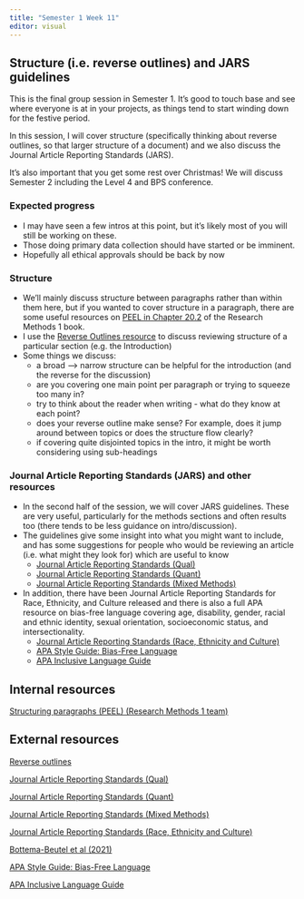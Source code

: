 ```yaml
---
title: "Semester 1 Week 11"
editor: visual
---
```


## Structure (i.e. reverse outlines) and JARS guidelines

This is the final group session in Semester 1. It's good to touch base and see where everyone is at in your projects, as things tend to start winding down for the festive period.

In this session, I will cover structure (specifically thinking about reverse outlines, so that larger structure of a document) and we also discuss the Journal Article Reporting Standards (JARS).

It's also important that you get some rest over Christmas! We will discuss Semester 2 including the Level 4 and BPS conference.

### Expected progress

-   I may have seen a few intros at this point, but it's likely most of you will still be working on these.
-   Those doing primary data collection should have started or be imminent.
-   Hopefully all ethical approvals should be back by now

### Structure

-   We'll mainly discuss structure between paragraphs rather than within them here, but if you wanted to cover structure in a paragraph, there are some useful resources on [PEEL in Chapter 20.2](https://bartlettje.github.io/RM1_Resources/academic-writing.html?q=peel#paragraph-structure) of the Research Methods 1 book.
-   I use the [Reverse Outlines resource](https://explorationsofstyle.com/2011/02/09/reverse-outlines/) to discuss reviewing structure of a particular section (e.g. the Introduction)
-   Some things we discuss:
    -   a broad --\> narrow structure can be helpful for the introduction (and the reverse for the discussion)
    -   are you covering one main point per paragraph or trying to squeeze too many in?
    -   try to think about the reader when writing - what do they know at each point?
    -   does your reverse outline make sense? For example, does it jump around between topics or does the structure flow clearly?
    -   if covering quite disjointed topics in the intro, it might be worth considering using sub-headings

### Journal Article Reporting Standards (JARS) and other resources

-   In the second half of the session, we will cover JARS guidelines. These are very useful, particularly for the methods sections and often results too (there tends to be less guidance on intro/discussion).
-   The guidelines give some insight into what you might want to include, and has some suggestions for people who would be reviewing an article (i.e. what might they look for) which are useful to know
    -   [Journal Article Reporting Standards (Qual)](https://apastyle.apa.org/jars/qualitative)
    -   [Journal Article Reporting Standards (Quant)](https://apastyle.apa.org/jars/quantitative)
    -   [Journal Article Reporting Standards (Mixed Methods)](https://apastyle.apa.org/jars/mixed-methods)
-   In addition, there have been Journal Article Reporting Standards for Race, Ethnicity, and Culture released and there is also a full APA resource on bias-free language covering age, disability, gender, racial and ethnic identity, sexual orientation, socioeconomic status, and intersectionality.
    -   [Journal Article Reporting Standards (Race, Ethnicity and Culture)](https://apastyle.apa.org/jars/race-ethnicity-culture)
    -   [APA Style Guide: Bias-Free Language](https://apastyle.apa.org/style-grammar-guidelines/bias-free-language)
    -   [APA Inclusive Language Guide](https://www.apa.org/about/apa/equity-diversity-inclusion/language-guidelines)

## Internal resources

[Structuring paragraphs (PEEL) (Research Methods 1 team)](https://bartlettje.github.io/RM1_Resources/academic-writing.html?q=peel#paragraph-structur)

## External resources

[Reverse outlines](https://explorationsofstyle.com/2011/02/09/reverse-outlines/)

[Journal Article Reporting Standards (Qual)](https://apastyle.apa.org/jars/qualitative)

[Journal Article Reporting Standards (Quant)](https://apastyle.apa.org/jars/quantitative)

[Journal Article Reporting Standards (Mixed Methods)](https://apastyle.apa.org/jars/mixed-methods)

[Journal Article Reporting Standards (Race, Ethnicity and Culture)](https://apastyle.apa.org/jars/race-ethnicity-culture)

[Bottema-Beutel et al (2021)](https://www.ncbi.nlm.nih.gov/pmc/articles/PMC8992888/)

[APA Style Guide: Bias-Free Language](https://apastyle.apa.org/style-grammar-guidelines/bias-free-language)

[APA Inclusive Language Guide](https://www.apa.org/about/apa/equity-diversity-inclusion/language-guidelines)
